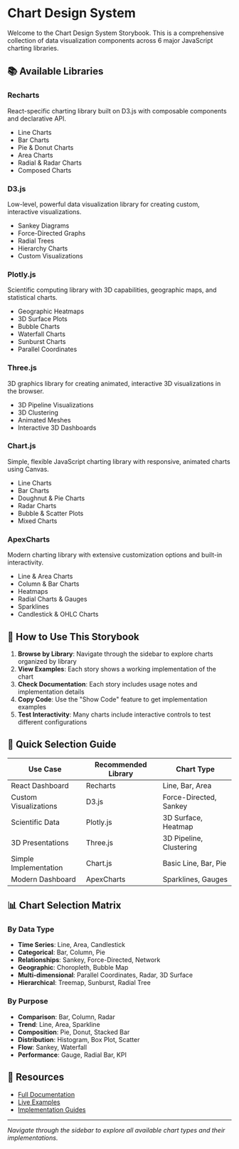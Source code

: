 
<Meta title="Introduction" />

# Chart Design System

Welcome to the Chart Design System Storybook. This is a comprehensive collection of data visualization components across 6 major JavaScript charting libraries.

## 📚 Available Libraries

### Recharts
React-specific charting library built on D3.js with composable components and declarative API.
- Line Charts
- Bar Charts
- Pie & Donut Charts
- Area Charts
- Radial & Radar Charts
- Composed Charts

### D3.js
Low-level, powerful data visualization library for creating custom, interactive visualizations.
- Sankey Diagrams
- Force-Directed Graphs
- Radial Trees
- Hierarchy Charts
- Custom Visualizations

### Plotly.js
Scientific computing library with 3D capabilities, geographic maps, and statistical charts.
- Geographic Heatmaps
- 3D Surface Plots
- Bubble Charts
- Waterfall Charts
- Sunburst Charts
- Parallel Coordinates

### Three.js
3D graphics library for creating animated, interactive 3D visualizations in the browser.
- 3D Pipeline Visualizations
- 3D Clustering
- Animated Meshes
- Interactive 3D Dashboards

### Chart.js
Simple, flexible JavaScript charting library with responsive, animated charts using Canvas.
- Line Charts
- Bar Charts
- Doughnut & Pie Charts
- Radar Charts
- Bubble & Scatter Plots
- Mixed Charts

### ApexCharts
Modern charting library with extensive customization options and built-in interactivity.
- Line & Area Charts
- Column & Bar Charts
- Heatmaps
- Radial Charts & Gauges
- Sparklines
- Candlestick & OHLC Charts

## 🎯 How to Use This Storybook

1. **Browse by Library**: Navigate through the sidebar to explore charts organized by library
2. **View Examples**: Each story shows a working implementation of the chart
3. **Check Documentation**: Each story includes usage notes and implementation details
4. **Copy Code**: Use the "Show Code" feature to get implementation examples
5. **Test Interactivity**: Many charts include interactive controls to test different configurations

## 🚀 Quick Selection Guide

| Use Case | Recommended Library | Chart Type |
|----------|-------------------|------------|
| React Dashboard | Recharts | Line, Bar, Area |
| Custom Visualizations | D3.js | Force-Directed, Sankey |
| Scientific Data | Plotly.js | 3D Surface, Heatmap |
| 3D Presentations | Three.js | 3D Pipeline, Clustering |
| Simple Implementation | Chart.js | Basic Line, Bar, Pie |
| Modern Dashboard | ApexCharts | Sparklines, Gauges |

## 📊 Chart Selection Matrix

### By Data Type
- **Time Series**: Line, Area, Candlestick
- **Categorical**: Bar, Column, Pie
- **Relationships**: Sankey, Force-Directed, Network
- **Geographic**: Choropleth, Bubble Map
- **Multi-dimensional**: Parallel Coordinates, Radar, 3D Surface
- **Hierarchical**: Treemap, Sunburst, Radial Tree

### By Purpose
- **Comparison**: Bar, Column, Radar
- **Trend**: Line, Area, Sparkline
- **Composition**: Pie, Donut, Stacked Bar
- **Distribution**: Histogram, Box Plot, Scatter
- **Flow**: Sankey, Waterfall
- **Performance**: Gauge, Radial Bar, KPI

## 🔗 Resources

- [Full Documentation](/docs/charts/index.md)
- [Live Examples](/docs/charts/)
- [Implementation Guides](/docs/charts/README.md)

---

*Navigate through the sidebar to explore all available chart types and their implementations.*